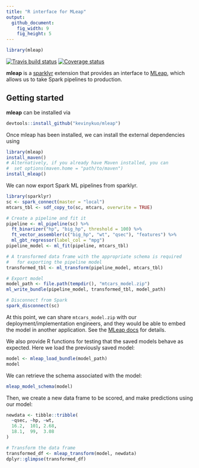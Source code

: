 ```yaml
---
title: "R interface for MLeap"
output:
  github_document:
    fig_width: 9
    fig_height: 5
---
```


```r
library(mleap)
```

[![Travis build status](https://travis-ci.org/rstudio/mleap.svg?branch=master)](https://travis-ci.org/rstudio/mleap) [![Coverage status](https://codecov.io/gh/rstudio/mleap/branch/master/graph/badge.svg)](https://codecov.io/github/rstudio/mleap?branch=master)

**mleap** is a [sparklyr](http://spark.rstudio.com/) extension that provides an interface to [MLeap](https://github.com/combust/mleap), which allows us to take Spark pipelines to production.

## Getting started

**mleap** can be installed via

```r
devtools::install_github("kevinykuo/mleap")
```

Once mleap has been installed, we can install the external dependencies using

```r
library(mleap)
install_maven()
# Alternatively, if you already have Maven installed, you can 
#  set options(maven.home = "path/to/maven")
install_mleap()
```

We can now export Spark ML pipelines from sparklyr.

```r
library(sparklyr)
sc <- spark_connect(master = "local")
mtcars_tbl <- sdf_copy_to(sc, mtcars, overwrite = TRUE)

# Create a pipeline and fit it
pipeline <- ml_pipeline(sc) %>%
  ft_binarizer("hp", "big_hp", threshold = 100) %>%
  ft_vector_assembler(c("big_hp", "wt", "qsec"), "features") %>%
  ml_gbt_regressor(label_col = "mpg")
pipeline_model <- ml_fit(pipeline, mtcars_tbl)

# A transformed data frame with the appropriate schema is required
#   for exporting the pipeline model
transformed_tbl <- ml_transform(pipeline_model, mtcars_tbl)

# Export model
model_path <- file.path(tempdir(), "mtcars_model.zip")
ml_write_bundle(pipeline_model, transformed_tbl, model_path)

# Disconnect from Spark
spark_disconnect(sc)
```

At this point, we can share `mtcars_model.zip` with our deployment/implementation engineers, and they would be able to embed the model in another application. See the [MLeap docs](http://mleap-docs.combust.ml/) for details.

We also provide R functions for testing that the saved models behave as expected. Here we load the previously saved model:

```r
model <- mleap_load_bundle(model_path)
model
```

We can retrieve the schema associated with the model:

```r
mleap_model_schema(model)
```

Then, we create a new data frame to be scored, and make predictions using our model:

```r
newdata <- tibble::tribble(
  ~qsec, ~hp, ~wt,
  16.2,  101, 2.68,
  18.1,  99,  3.08
)

# Transform the data frame
transformed_df <- mleap_transform(model, newdata)
dplyr::glimpse(transformed_df)
```


